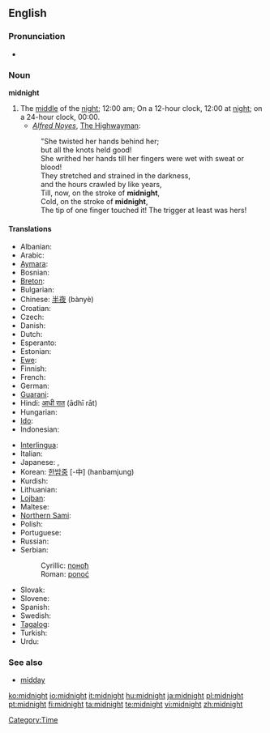 ==English==
{{wikipedia}}

===Pronunciation===
* {{audio|en-us-midnight.ogg|Audio (US)}}

===Noun===
'''midnight'''

# The [[middle]] of the [[night]]; 12:00 am; On a 12-hour clock, 12:00 at [[night]]; on a 24-hour clock, 00:00.
#* ''[[w:Alfred Noyes|Alfred Noyes]]'', [[w:The Highwayman (poem)|The Highwayman]]:
#: "She twisted her hands behind her;
#: but all the knots held good!
#: She writhed her hands till her fingers were wet with sweat or blood!
#: They stretched and strained in the darkness,
#: and the hours crawled by like years,
#: Till, now, on the stroke of '''midnight''',
#: Cold, on the stroke of '''midnight''',
#: The tip of one finger touched it! The trigger at least was hers!

====Translations====
{{trans-top|the middle of the night}}
* Albanian: {{t-|sq|mesnatë|xs=Albanian}} {{g|Albanian}}
* Arabic: {{Arab|[[منتصف الليل]]}} {{IPAchar|(muntáʂaf al-léyl)}} {{m}}
* [[Aymara]]: {{t|ay|chika aruma|xs=Aymara}}
* Bosnian: {{t-|bs|ponoć|f}}
* [[Breton]]: {{t|br|hanternoz|m|xs=Breton}}
* Bulgarian: {{t|bg|полунощ|f|sc=Cyrl}}
* Chinese: [[半夜]] (bànyè)
* Croatian: {{t|hr|ponoć|f}}
* Czech: {{t|cs|půlnoc|f}}
* Danish: {{t|da|midnat}}
* Dutch: {{t+|nl|middernacht|m}}
* Esperanto: {{t|eo|noktmezo|xs=Esperanto}}
* Estonian: {{t|et|kesköö}}
* [[Ewe]]: {{tø|ee|zãtitina|xs=Ewe}}
* Finnish: {{t-|fi|keskiyö}}
* French: {{t+|fr|minuit|f}}
* German: {{t|de|Mitternacht|f}}
* [[Guarani]]: {{t|gn|pyharepyte|xs=Guaraní}}
* Hindi: [[आधी रात]] (ādhī rāt) {{f}}
* Hungarian: {{t|hu|éjfél}}
* [[Ido]]: {{t|io|nokto-mezo|xs=Ido}}
* Indonesian: {{t|id|tengah malam|xs=Indonesian}}
{{trans-mid}}
* [[Interlingua]]: {{t|ia|medienocte|xs=Interlingua}}
* Italian: {{t+|it|mezzanotte|f}}
* Japanese: {{t-|ja|深夜|tr=shin’ya|sc=Jpan}}, {{t-|ja|真夜中|tr=mayonaka|sc=Jpan}}
* Korean: [[한밤중]] [-中] (hanbamjung)
* Kurdish: {{KUchar|[[نیوه‌شه‌و]]}}
* Lithuanian: {{t-|lt|vidurnaktis|m|xs=Lithuanian}}
* [[Lojban]]: {{t|jbo|ctemidju|xs=Lojban}}
* Maltese: {{t|mt|nofsillejl|xs=Maltese}}
* [[Northern Sami]]: {{tø|se|gaskaidja|xs=Northern Sami}}
* Polish: {{t+|pl|północ|f}}
* Portuguese: {{t|pt|meia-noite|f}}
* Russian: {{t-|ru|полночь|tr=pólnoč’|sc=Cyrl|f}}
* Serbian:
*: Cyrillic: [[поноћ#Serbian|поноћ]] {{f}}
*: Roman: [[ponoć#Serbian|ponoć]] {{f}}
* Slovak: {{t|sk|polnoc|f}}
* Slovene: {{t|sl|polnoč|f}}
* Spanish: {{t-|es|medianoche|f}}
* Swedish: {{t|sv|midnatt}}
* [[Tagalog]]: {{t|tl|hating gabi|xs=Tagalog}}
* Turkish: {{t|tr|gece yarısı}}
* Urdu: {{t-|ur|ادھی رات|f|alt=آدھی رات|tr=ādhī rāt|sc=ur-Arab|xs=Urdu}}
{{trans-bottom}}

===See also===
* [[midday]]

[[Category:Time]]

[[ko:midnight]]
[[io:midnight]]
[[it:midnight]]
[[hu:midnight]]
[[ja:midnight]]
[[pl:midnight]]
[[pt:midnight]]
[[fi:midnight]]
[[ta:midnight]]
[[te:midnight]]
[[vi:midnight]]
[[zh:midnight]]